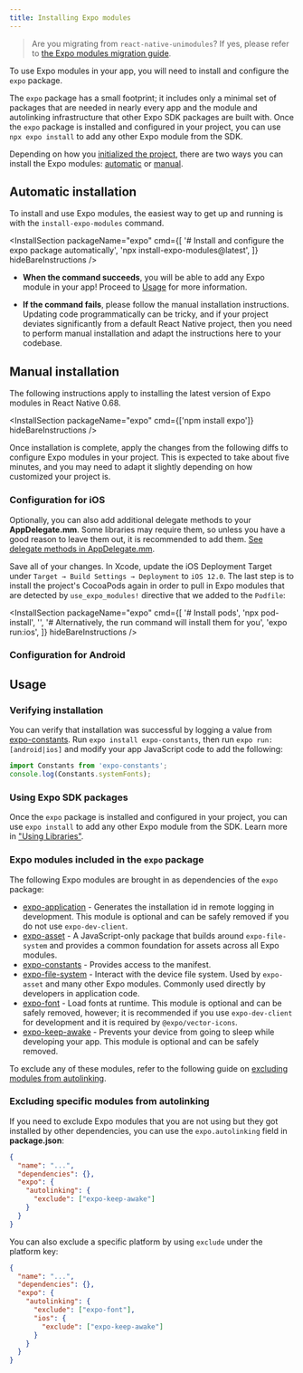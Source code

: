 ```yaml
---
title: Installing Expo modules
---
```



> Are you migrating from `react-native-unimodules`? If yes, please refer to [the Expo modules migration guide](https://expo.fyi/expo-modules-migration).

To use Expo modules in your app, you will need to install and configure the `expo` package.

The `expo` package has a small footprint; it includes only a minimal set of packages that are needed in nearly every app and the module and autolinking infrastructure that other Expo SDK packages are built with. Once the `expo` package is installed and configured in your project, you can use `npx expo install` to add any other Expo module from the SDK.

Depending on how you [initialized the project](/bare/hello-world/), there are two ways you can install the Expo modules: [automatic](#automatic-installation) or [manual](#manual-installation).

## Automatic installation

To install and use Expo modules, the easiest way to get up and running is with the `install-expo-modules` command.

<InstallSection
  packageName="expo"
  cmd={[
    '# Install and configure the expo package automatically',
    'npx install-expo-modules@latest',
  ]}
  hideBareInstructions
/>

- <YesIcon small /> **When the command succeeds**, you will be able to add any Expo module in your app!
  Proceed to [Usage](#usage) for more information.

- <NoIcon small /> **If the command fails**, please follow the manual installation instructions. Updating
  code programmatically can be tricky, and if your project deviates significantly from a default React
  Native project, then you need to perform manual installation and adapt the instructions here to your
  codebase.

## Manual installation

The following instructions apply to installing the latest version of Expo modules in React Native 0.68.

<InstallSection packageName="expo" cmd={['npm install expo']} hideBareInstructions />

Once installation is complete, apply the changes from the following diffs to configure Expo modules in your project. This is expected to take about five minutes, and you may need to adapt it slightly depending on how customized your project is.

### Configuration for iOS

<DiffBlock source="/static/diffs/expo-ios.diff" />

Optionally, you can also add additional delegate methods to your **AppDelegate.mm**. Some libraries may require them, so unless you have a good reason to leave them out, it is recommended to add them. [See delegate methods in AppDelegate.mm](https://github.com/expo/expo/blob/b7c0356c697ef2cf46388e5742d67b7b48adc97f/templates/expo-template-bare-minimum/ios/HelloWorld/AppDelegate.mm#L75-L102).

Save all of your changes. In Xcode, update the iOS Deployment Target under `Target → Build Settings → Deployment` to `iOS 12.0`. The last step is to install the project's CocoaPods again in order to pull in Expo modules that are detected by `use_expo_modules!` directive that we added to the `Podfile`:

<InstallSection
  packageName="expo"
  cmd={[
    '# Install pods',
    'npx pod-install',
    '',
    '# Alternatively, the run command will install them for you',
    'expo run:ios',
  ]}
  hideBareInstructions
/>

<div style={{ marginTop: 50 }} />

### Configuration for Android

<DiffBlock source="/static/diffs/expo-android.diff" />

<div style={{ marginTop: -10 }} />

## Usage

### Verifying installation

You can verify that installation was successful by logging a value from [expo-constants](/versions/latest/sdk/constants/). Run `expo install expo-constants`, then run `expo run:[android|ios]` and modify your app JavaScript code to add the following:

```js
import Constants from 'expo-constants';
console.log(Constants.systemFonts);
```

### Using Expo SDK packages

Once the `expo` package is installed and configured in your project, you can use `expo install` to add any other Expo module from the SDK. Learn more in ["Using Libraries"](/workflow/using-libraries).

### Expo modules included in the `expo` package

The following Expo modules are brought in as dependencies of the `expo` package:

- [expo-application](/versions/latest/sdk/application.mdx) - Generates the installation id in remote logging in development. This module is optional and can be safely removed if you do not use `expo-dev-client`.
- [expo-asset](/versions/latest/sdk/asset.mdx) - A JavaScript-only package that builds around `expo-file-system` and provides a common foundation for assets across all Expo modules.
- [expo-constants](/versions/latest/sdk/constants.mdx) - Provides access to the manifest.
- [expo-file-system](/versions/latest/sdk/filesystem.mdx) - Interact with the device file system. Used by `expo-asset` and many other Expo modules. Commonly used directly by developers in application code.
- [expo-font](/versions/latest/sdk/font.mdx) - Load fonts at runtime. This module is optional and can be safely removed, however; it is recommended if you use `expo-dev-client` for development and it is required by `@expo/vector-icons`.
- [expo-keep-awake](/versions/latest/sdk/keep-awake.mdx) - Prevents your device from going to sleep while developing your app. This module is optional and can be safely removed.

To exclude any of these modules, refer to the following guide on [excluding modules from autolinking](#excluding-specific-modules-from-autolinking).

### Excluding specific modules from autolinking

If you need to exclude Expo modules that you are not using but they got installed by other dependencies, you can use the `expo.autolinking` field in **package.json**:

```json
{
  "name": "...",
  "dependencies": {},
  "expo": {
    "autolinking": {
      "exclude": ["expo-keep-awake"]
    }
  }
}
```

You can also exclude a specific platform by using `exclude` under the platform key:

```json
{
  "name": "...",
  "dependencies": {},
  "expo": {
    "autolinking": {
      "exclude": ["expo-font"],
      "ios": {
        "exclude": ["expo-keep-awake"]
      }
    }
  }
}
```
